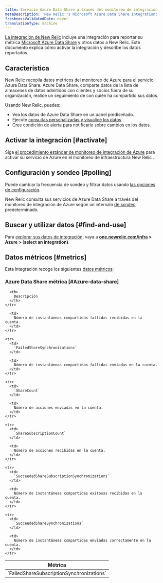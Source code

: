 ```yaml
---
title: Servicio Azure Data Share a través del monitoreo de integración de Azure
metaDescription: 'New Relic''s Microsoft Azure Data Share integration: what data it reports and how to enable it.'
freshnessValidatedDate: never
translationType: machine
---
```


[La integración de New Relic](/docs/infrastructure/integrations-getting-started/getting-started/introduction-infrastructure-integrations) incluye una integración para reportar su métrica [Microsoft Azure Data Share](https://azure.microsoft.com/en-us/products/data-share/) y otros datos a New Relic. Este documento explica cómo activar la integración y describe los datos reportados.

## Característica

New Relic recopila datos métricos del monitoreo de Azure para el servicio Azure Data Share. Azure Data Share, comparte datos de la lista de almacenes de datos admitidos con clientes y socios fuera de su organización, realice un seguimiento de con quién ha compartido sus datos.

Usando New Relic, puedes:

* Vea los datos de Azure Data Share en un panel prediseñado.
* Ejecute [consultas personalizadas y visualice los datos](/docs/infrastructure/integrations-getting-started/getting-started/use-integration-data-new-relic-insights).
* Cree condición de alerta para notificarle sobre cambios en los datos.

## Activar la integración [#activate]

Siga [el procedimiento estándar de monitoreo de integración de Azure](/docs/infrastructure/microsoft-azure-integrations/azure-integrations-list/azure-monitor) para activar su servicio de Azure en el monitoreo de infraestructura New Relic .

## Configuración y sondeo [#polling]

Puede cambiar la frecuencia de sondeo y filtrar datos usando [las opciones de configuración](/docs/infrastructure/microsoft-azure-integrations/azure-integrations-list/azure-monitor/#settings).

New Relic consulta sus servicios de Azure Data Share a través del monitoreo de integración de Azure según un intervalo [de sondeo](/docs/infrastructure/microsoft-azure-integrations/azure-integrations-list/azure-monitor/#settings) predeterminado.

## Buscar y utilizar datos [#find-and-use]

Para [explorar sus datos de integración](/docs/infrastructure/integrations/find-use-infrastructure-integration-data), vaya a <DNT>**[one.newrelic.com/infra](https://one.newrelic.com/infra) > Azure > (select an integration)**</DNT>.

## Datos métricos [#metrics]

Esta integración recoge los siguientes [datos métricos](/docs/infrastructure/integrations-getting-started/getting-started/understand-integration-data-data-types#metric):

### Azure Data Share métrica [#Azure-data-share]

<table>
  <thead>
    <tr>
      <th style={{ width: "300px" }}>
        Métrica
      </th>

      <th>
        Descripción
      </th>
    </tr>
  </thead>

  <tbody>
    <tr>
      <td>
        `FailedShareSubscriptionSynchronizations`
      </td>

      <td>
        Número de instantáneas compartidas fallidas recibidas en la cuenta.
      </td>
    </tr>

    <tr>
      <td>
        `FailedShareSynchronizations`
      </td>

      <td>
        Número de instantáneas compartidas fallidas enviadas en la cuenta.
      </td>
    </tr>

    <tr>
      <td>
        `ShareCount`
      </td>

      <td>
        Número de acciones enviadas en la cuenta.
      </td>
    </tr>

    <tr>
      <td>
        `ShareSubscriptionCount`
      </td>

      <td>
        Número de acciones recibidas en la cuenta.
      </td>
    </tr>

    <tr>
      <td>
        `SucceededShareSubscriptionSynchronizations`
      </td>

      <td>
        Número de instantáneas compartidas exitosas recibidas en la cuenta.
      </td>
    </tr>

    <tr>
      <td>
        `SucceededShareSynchronizations`
      </td>

      <td>
        Número de instantáneas compartidas enviadas correctamente en la cuenta.
      </td>
    </tr>
  </tbody>
</table>